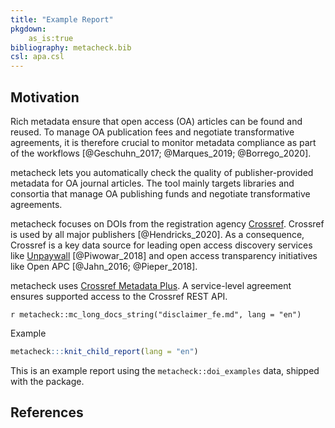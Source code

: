 ```yaml
---
title: "Example Report"
pkgdown:
    as_is:true
bibliography: metacheck.bib
csl: apa.csl
---
```


<!-- this file always has to be in sync with other language versions -->

## Motivation

Rich metadata ensure that open access (OA) articles can be found and reused. 
To manage OA publication fees and negotiate transformative agreements, it is therefore crucial to monitor metadata compliance as part of the workflows [@Geschuhn_2017; @Marques_2019; @Borrego_2020].

metacheck lets you automatically check the quality of publisher-provided metadata for OA journal articles. 
The tool mainly targets libraries and consortia that manage OA publishing funds and negotiate transformative agreements.

metacheck focuses on DOIs from the registration agency [Crossref](https://www.crossref.org/).
Crossref is used by all major publishers [@Hendricks_2020]. 
As a consequence, Crossref is a key data source for leading open access discovery services like [Unpaywall](https://unpaywall.org/) [@Piwowar_2018] and open access transparency initiatives like Open APC [@Jahn_2016; @Pieper_2018]. 

metacheck uses [Crossref Metadata Plus](https://www.crossref.org/services/metadata-retrieval/metadata-plus/).
A service-level agreement ensures supported access to the Crossref REST API.

<div class="alert alert-warning" role="alert">
`r metacheck::mc_long_docs_string("disclaimer_fe.md", lang = "en")`
</div>

<div class="panel panel-primary">
  <div class="panel-heading">Example</div>
  <div class="panel-body">

```r
metacheck:::knit_child_report(lang = "en")
```

  </div>
  <div class="panel-footer">
  This is an example report using the `metacheck::doi_examples` data, shipped with the package.
  </div>
</div>

## References
